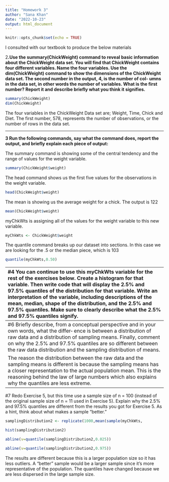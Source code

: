 ```yaml
---
title: "Homework 3"
author: "Sana Khan"
date: "2022-10-23"
output: html_document
---
```


```r
knitr::opts_chunk$set(echo = TRUE)
```

I consulted with our textbook to produce the below materials

2**.Use the summary(ChickWeight) command to reveal basic information about the ChickWeight data set. You will find that ChickWeight contains four different variables. Name the four variables. Use the dim(ChickWeight) command to show the dimensions of the ChickWeight data set. The second number in the output, 4, is the number of col‐ umns in the data set, in other words the number of variables. What is the first number? Report it and describe briefly what you think it signifies.**

```r
summary(ChickWeight)
dim(ChickWeight)
```

The four variables in the ChickWeight Data set are; Weight, Time, Chick and Diet. The first number, 578, represents the number of observations, or the number of rows in the data set.

------------------------------------------------------------------------

**3 Run the following commands, say what the command does, report the output, and briefly explain each piece of output:**

The summary command is showing some of the central tendency and the range of values for the weight variable.

```r
summary(ChickWeight$weight) 

```

The head command shows us the first five values for the observations in the weight variable.

```r
head(ChickWeight$weight) 

```

The mean is showing us the average weight for a chick. The output is 122

```r
mean(ChickWeight$weight) 

```

myChkWts is assigning all of the values for the weight variable to this new variable.

```r
myChkWts <- ChickWeight$weight

```

The quantile command breaks up our dataset into sections. In this case we are looking for the .5 or the median piece, which is 103

```r
quantile(myChkWts,0.50)
```


--------------------------------------------------------------------------------------------------------------
#4 You can continue to use this myChkWts variable for the rest of the exercises below. Create a histogram for that variable. Then write code that will display the 2.5% and 97.5% quantiles of the distribution for that variable. Write an interpretation of the variable, including descriptions of the mean, median, shape of the distribution, and the 2.5% and 97.5% quantiles. Make sure to clearly describe what the 2.5% and 97.5% quantiles signify.

```r
hist(myChkWts)

abline(v=quantile(myChkWts,0.025))

abline(v=quantile(myChkWts,0.975))



```

The mean of the data set is 122 and the median is 103. The shape of the distribution shows it is skewed right, which is confirmed by the mean being larger than the median. The quantiles show how much of the distribution falls within the 2.5% of the data and how much falls within 97.5%. There is more data that falls in the 2.5 than the 97.5% based on the histogram. 


-----------------------------------------------------------------------------------------------------------------#5 Write R code that will construct a sampling distribution of means from the weight data (as noted above, if you did exercise 3 you can use myChkWts instead of ChickWeight$weight to save yourself some typing). Make sure that the sampling distribution contains at least 1,000 means. Store the sampling distribution in a new variable that you can keep using. Use a sample size of n = 11 (sampling with replacement). Show a histogram of this distribution of sample means. Then, write and run R commands that will display the 2.5% and 97.5% quantiles of the sampling distribution on the histogram with a vertical line.


```r

samplingDistribution <- replicate(1000,mean(sample(myChkWts, 									size=11,replace=TRUE)),simplify=TRUE)

hist(samplingDistribution)

abline(v=quantile(samplingDistribution,0.025))

abline(v=quantile(samplingDistribution,0.975))
```


-----------------------------------------------------------------------------------------------------------------
#6 Briefly describe, from a conceptual perspective and in your own words, what the differ‐ ence is between a distribution of raw data and a distribution of sampling means. Finally, comment on why the 2.5% and 97.5% quantiles are so different between the raw data distribution and the sampling distribution of means.

 The reason the distribution between the raw data and the sampling means is different is because the sampling means has a closer representation to the actual population mean. This is the reasoning behind the law of large numbers which also explains why the quantiles are less extreme.
 
 ---------------------------------------------------------------------------------------------------------------
#7 Redo Exercise 5, but this time use a sample size of n = 100 (instead of the original sample size of n = 11 used in Exercise 5). Explain why the 2.5% and 97.5% quantiles are different from the results you got for Exercise 5. As a hint, think about what makes a sample “better.”

```r
samplingDistribution2 <- replicate(1000,mean(sample(myChkWts, 									size=100,replace=TRUE)),simplify=TRUE)

hist(samplingDistribution2)

abline(v=quantile(samplingDistribution2,0.025))

abline(v=quantile(samplingDistribution2,0.975))
```

The results are different because this is a larger population size so it has less outliers. A "better" sample would be a larger sample since it's more representative of the population. The quantiles have changed because we are less dispersed in the large sample size. 